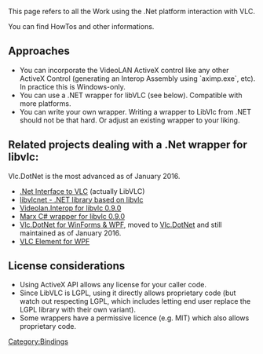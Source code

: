 {{See also|libVLC Visual C++}}
{{Website|libVLCSharp|on=code.videolan.org|https://code.videolan.org/videolan/LibVLCSharp}}
This page refers to all the Work using the .Net platform interaction with VLC.

You can find HowTos and other informations.

== Approaches ==

* You can incorporate the VideoLAN ActiveX control like any other ActiveX Control (generating an Interop Assembly using `aximp.exe`, etc). In practice this is Windows-only.
* You can use a .NET wrapper for libVLC (see below).  Compatible with more platforms.
* You can write your own wrapper.  Writing a wrapper to LibVlc from .NET should not be that hard.  Or adjust an existing wrapper to your liking.

== Related projects dealing with a .Net wrapper for libvlc: ==

Vlc.DotNet is the most advanced as of January 2016.

* [[.Net Interface to VLC]] (actually LibVLC)
* [http://forum.videolan.org/viewtopic.php?f=32&t=58438 libvlcnet - .NET library based on libvlc]
* [http://forum.videolan.org/viewtopic.php?f=32&t=52021 Videolan.Interop for libvlc 0.9.0]
* [http://forum.videolan.org/viewtopic.php?f=32&t=47385 Marx C# wrapper for libvlc 0.9.0]
* [http://forum.videolan.org/viewtopic.php?f=32&t=57555 Vlc.DotNet for WinForms & WPF], moved to [https://github.com/ZeBobo5/Vlc.DotNet Vlc.DotNet] and still maintained as of January 2016.
* [http://forum.videolan.org/viewtopic.php?f=14&t=36249 VLC Element for WPF]

== License considerations ==

* Using ActiveX API allows any license for your caller code.
* Since LibVLC is LGPL, using it directly allows proprietary code (but watch out respecting LGPL, which includes letting end user replace the LGPL library with their own variant).
* Some wrappers have a permissive licence (e.g. MIT) which also allows proprietary code.

[[Category:Bindings]]